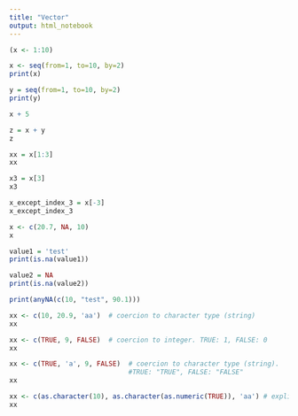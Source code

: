 ```yaml
---
title: "Vector"
output: html_notebook
---
```

```r
(x <- 1:10)
```
<!-- Make a seq.  -->
```r
x <- seq(from=1, to=10, by=2)
print(x)
```
<!-- Assignment <-    Also can use =  -->
<!-- Note: = can mean assignment, function argument binding or case statement depending on context. -->
```r
y = seq(from=1, to=10, by=2)
print(y)
```
<!-- Broad casting -->
```r
x + 5 
```
<!-- Elementwise for 2 vectors with the same length -->
```r
z = x + y
z
```
<!-- Subset of a vector -->
```r
xx = x[1:3]
xx
```
<!-- Access one element -->
```r
x3 = x[3]
x3
```
<!-- Remove one element. Note: index in R comes from 1 (NOT 0) -->
```r
x_except_index_3 = x[-3]
x_except_index_3
```
<!--NA ‘Not Available’ / Missing Values  
 At console >?NA   can see the documentation of NA
-->
```r
x <- c(20.7, NA, 10)
x
```
<!-- Check NA:  is.na(a_value), anyNA(a_vector) -->
```r
value1 = 'test'
print(is.na(value1))

value2 = NA
print(is.na(value2))

print(anyNA(c(10, "test", 90.1)))
```
<!-- Coercion / casting -->
```r
xx <- c(10, 20.9, 'aa')  # coercion to character type (string)
xx
```
```r
xx <- c(TRUE, 9, FALSE)  # coercion to integer. TRUE: 1, FALSE: 0
xx
```
```r
xx <- c(TRUE, 'a', 9, FALSE)  # coercion to character type (string). 
                              #TRUE: "TRUE", FALSE: "FALSE"
xx
```
```r
xx <- c(as.character(10), as.character(as.numeric(TRUE)), 'aa') # explicit way 
xx
```





















